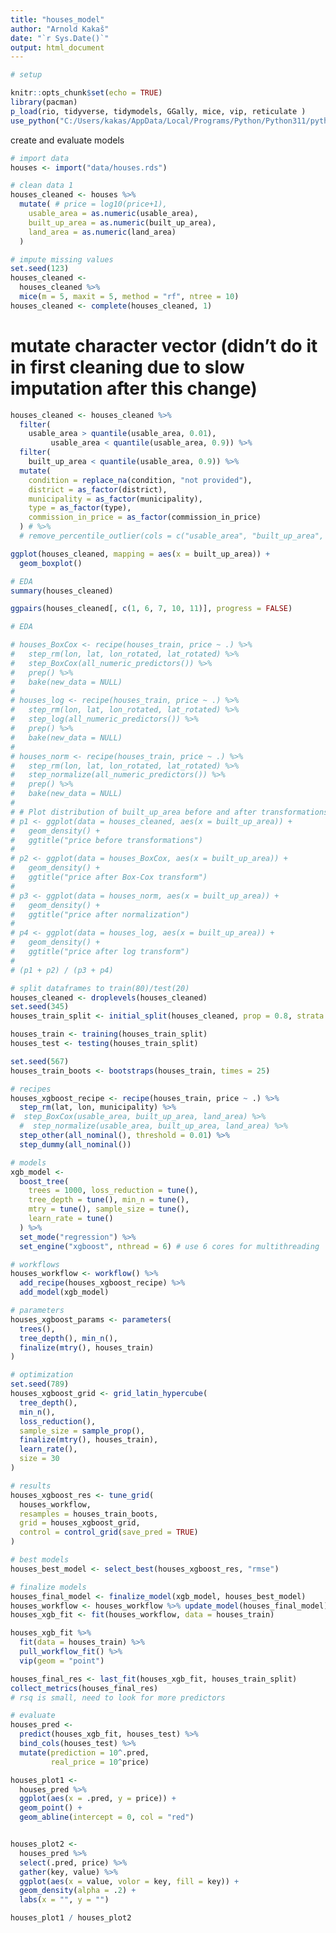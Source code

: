 ```yaml
---
title: "houses_model"
author: "Arnold Kakaš"
date: "`r Sys.Date()`"
output: html_document
---
```


```r
# setup

knitr::opts_chunk$set(echo = TRUE)
library(pacman)
p_load(rio, tidyverse, tidymodels, GGally, mice, vip, reticulate )
use_python("C:/Users/kakas/AppData/Local/Programs/Python/Python311/python.exe")
```

create and evaluate models

```r
# import data
houses <- import("data/houses.rds")

```




```r
# clean data 1
houses_cleaned <- houses %>%
  mutate( # price = log10(price+1),
    usable_area = as.numeric(usable_area),
    built_up_area = as.numeric(built_up_area),
    land_area = as.numeric(land_area)
  )

```


```r
# impute missing values
set.seed(123)
houses_cleaned <-
  houses_cleaned %>%
  mice(m = 5, maxit = 5, method = "rf", ntree = 10)
houses_cleaned <- complete(houses_cleaned, 1)
```

# mutate character vector (didn't do it in first cleaning due to slow imputation after this change)

```r
houses_cleaned <- houses_cleaned %>%
  filter(
    usable_area > quantile(usable_area, 0.01),
         usable_area < quantile(usable_area, 0.9)) %>% 
  filter(
    built_up_area < quantile(usable_area, 0.9)) %>% 
  mutate(
    condition = replace_na(condition, "not provided"),
    district = as_factor(district),
    municipality = as_factor(municipality),
    type = as_factor(type),
    commission_in_price = as_factor(commission_in_price)
  ) # %>%
  # remove_percentile_outlier(cols = c("usable_area", "built_up_area", "land_area"), percentile = 5)
```
  
```r
ggplot(houses_cleaned, mapping = aes(x = built_up_area)) +
  geom_boxplot()
```

```r
# EDA
summary(houses_cleaned)
```

```r
ggpairs(houses_cleaned[, c(1, 6, 7, 10, 11)], progress = FALSE)
```

```r
# EDA


```

```r

# houses_BoxCox <- recipe(houses_train, price ~ .) %>%
#   step_rm(lon, lat, lon_rotated, lat_rotated) %>%
#   step_BoxCox(all_numeric_predictors()) %>%
#   prep() %>%
#   bake(new_data = NULL)
# 
# houses_log <- recipe(houses_train, price ~ .) %>%
#   step_rm(lon, lat, lon_rotated, lat_rotated) %>%
#   step_log(all_numeric_predictors()) %>%
#   prep() %>%
#   bake(new_data = NULL)
# 
# houses_norm <- recipe(houses_train, price ~ .) %>%
#   step_rm(lon, lat, lon_rotated, lat_rotated) %>%
#   step_normalize(all_numeric_predictors()) %>%
#   prep() %>%
#   bake(new_data = NULL)
# 
# # Plot distribution of built_up_area before and after transformations
# p1 <- ggplot(data = houses_cleaned, aes(x = built_up_area)) +
#   geom_density() +
#   ggtitle("price before transformations")
# 
# p2 <- ggplot(data = houses_BoxCox, aes(x = built_up_area)) +
#   geom_density() +
#   ggtitle("price after Box-Cox transform")
# 
# p3 <- ggplot(data = houses_norm, aes(x = built_up_area)) +
#   geom_density() +
#   ggtitle("price after normalization")
# 
# p4 <- ggplot(data = houses_log, aes(x = built_up_area)) +
#   geom_density() +
#   ggtitle("price after log transform")
# 
# (p1 + p2) / (p3 + p4)
```



```r
# split dataframes to train(80)/test(20)
houses_cleaned <- droplevels(houses_cleaned)
set.seed(345)
houses_train_split <- initial_split(houses_cleaned, prop = 0.8, strata = price)

houses_train <- training(houses_train_split)
houses_test <- testing(houses_train_split)

set.seed(567)
houses_train_boots <- bootstraps(houses_train, times = 25)
```

```r
# recipes
houses_xgboost_recipe <- recipe(houses_train, price ~ .) %>%
  step_rm(lat, lon, municipality) %>%
#  step_BoxCox(usable_area, built_up_area, land_area) %>%
  #  step_normalize(usable_area, built_up_area, land_area) %>%
  step_other(all_nominal(), threshold = 0.01) %>%
  step_dummy(all_nominal())
```


```r
# models
xgb_model <-
  boost_tree(
    trees = 1000, loss_reduction = tune(),
    tree_depth = tune(), min_n = tune(),
    mtry = tune(), sample_size = tune(),
    learn_rate = tune()
  ) %>%
  set_mode("regression") %>%
  set_engine("xgboost", nthread = 6) # use 6 cores for multithreading
```

```r
# workflows
houses_workflow <- workflow() %>%
  add_recipe(houses_xgboost_recipe) %>%
  add_model(xgb_model)
```

```r
# parameters
houses_xgboost_params <- parameters(
  trees(),
  tree_depth(), min_n(),
  finalize(mtry(), houses_train)
)
```

```r
# optimization
set.seed(789)
houses_xgboost_grid <- grid_latin_hypercube(
  tree_depth(),
  min_n(),
  loss_reduction(),
  sample_size = sample_prop(),
  finalize(mtry(), houses_train),
  learn_rate(),
  size = 30
)

```

```r
# results
houses_xgboost_res <- tune_grid(
  houses_workflow,
  resamples = houses_train_boots,
  grid = houses_xgboost_grid,
  control = control_grid(save_pred = TRUE)
)

```

```r
# best models
houses_best_model <- select_best(houses_xgboost_res, "rmse")
```

```r
# finalize models
houses_final_model <- finalize_model(xgb_model, houses_best_model)
houses_workflow <- houses_workflow %>% update_model(houses_final_model)
houses_xgb_fit <- fit(houses_workflow, data = houses_train)

```

```r
houses_xgb_fit %>%
  fit(data = houses_train) %>%
  pull_workflow_fit() %>%
  vip(geom = "point")

```

```r
houses_final_res <- last_fit(houses_xgb_fit, houses_train_split)
collect_metrics(houses_final_res)
# rsq is small, need to look for more predictors

```

```r
# evaluate
houses_pred <-
  predict(houses_xgb_fit, houses_test) %>%
  bind_cols(houses_test) %>% 
  mutate(prediction = 10^.pred,
         real_price = 10^price)

houses_plot1 <-
  houses_pred %>%
  ggplot(aes(x = .pred, y = price)) +
  geom_point() +
  geom_abline(intercept = 0, col = "red")


houses_plot2 <-
  houses_pred %>%
  select(.pred, price) %>%
  gather(key, value) %>%
  ggplot(aes(x = value, volor = key, fill = key)) +
  geom_density(alpha = .2) +
  labs(x = "", y = "")

houses_plot1 / houses_plot2
```
